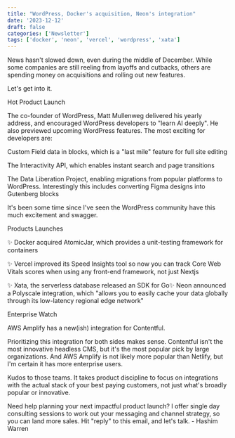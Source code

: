 ```yaml
---
title: "WordPress, Docker's acquisition, Neon's integration"
date: '2023-12-12'
draft: false
categories: ['Newsletter']
tags: ['docker', 'neon', 'vercel', 'wordpress', 'xata']
---
```


News hasn't slowed down, even during the middle of December. While some companies are still reeling from layoffs and cutbacks, others are spending money on acquisitions and rolling out new features.

Let's get into it.

Hot Product Launch

The co-founder of WordPress, Matt Mullenweg delivered his yearly address, and encouraged WordPress developers to "learn AI deeply". He also previewed upcoming WordPress features. The most exciting for developers are:

Custom Field data in blocks, which is a "last mile" feature for full site editing

The Interactivity API, which enables instant search and page transitions

The Data Liberation Project, enabling migrations from popular platforms to WordPress. Interestingly this includes converting Figma designs into Gutenberg blocks

It's been some time since I've seen the WordPress community have this much excitement and swagger.

Products Launches

✨ Docker acquired AtomicJar, which provides a unit-testing framework for containers

✨ Vercel improved its Speed Insights tool so now you can track Core Web Vitals scores when using any front-end framework, not just Nextjs

✨ Xata, the serverless database released an SDK for Go✨ Neon announced a Polyscale integration, which "allows you to easily cache your data globally through its low-latency regional edge network"

Enterprise Watch

AWS Amplify has a new(ish) integration for Contentful.

Prioritizing this integration for both sides makes sense. Contentful isn't the most innovative headless CMS, but it's the most popular pick by large organizations. And AWS Amplify is not likely more popular than Netlify, but I'm certain it has more enterprise users.

Kudos to those teams. It takes product discipline to focus on integrations with the actual stack of your best paying customers, not just what's broadly popular or innovative.

Need help planning your next impactful product launch? I offer single day consulting sessions to work out your messaging and channel strategy, so you can land more sales. Hit "reply" to this email, and let's talk. - Hashim Warren
